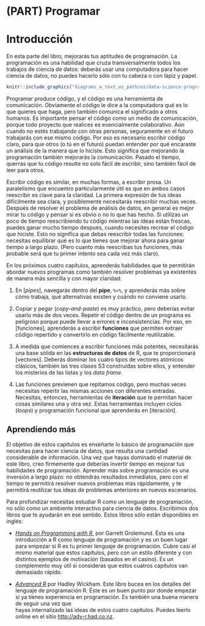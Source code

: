 # (PART) Programar {-}

# Introducción {#programar-intro}

En esta parte del libro, mejorarás tus aptitudes de programación. La programación es una habilidad que cruza transversalmente todos los trabajos de ciencia de datos: deberás usar una computadora para hacer ciencia de datos, no puedes hacerlo sólo con tu cabeza o con lápiz y papel.

```r
knitr::include_graphics("diagrams_w_text_as_path/es/data-science-program.svg")
```

Programar produce código, y el código es una herramienta de comunicación. Obviamente el código le dice a la computadora qué es lo que quieres que haga, pero también comunica el significado a otros humanos. Es importante pensar el código como un medio de comunicación, porque todo proyecto que realices es esencialmente colaborativo.  Aún cuando no estés trabajando con otras personas, seguramente en el futuro trabajarás con ese mismo código.  Por eso es necesario escribir código claro, para que otros (o tú en el futuro) puedan entender por qué encaraste un análisis de la manera que lo hiciste. Esto significa que mejorando la programación también mejorarás la comunicación. Pasado el tiempo, querrás que tu código resulte no solo fácil de escribir, sino también fácil de leer para otros.     

Escribir código es similar,  en muchas formas, a escribir prosa. Un paralelismo que encuentro particularmente útil es que en ambos casos reescribir es clave para la claridad. La primera expresión de tus ideas difícilmente sea clara, y posiblemente necesitarás reescribir muchas veces. Después de resolver el problema de análisis de datos, en general es mejor mirar tu código y pensar si es obvio o no lo que has hecho.  Si utilizas un poco de tiempo reescribiendo tu código mientras las ideas están frescas, puedes ganar mucho tiempo después, cuando necesites recrear el código que hiciste. Esto no significa que debas reescribir todas las funciones: necesitas equilibrar qué es lo que tienes que mejorar ahora para ganar tiempo a largo plazo. (Pero cuanto más reescribas tus funciones, más probable será que tu primer intento sea cada vez más claro).

En los próximos cuatro capítulos, aprenderás habilidades que te permitirán abordar nuevos programas como también resolver problemas ya existentes de manera más sencilla y con mayor claridad:

1.  En [_pipes_], navegarás dentro del __pipe__, `%>%`, y aprenderás más sobre cómo trabaja, qué alternativas existen y cuándo no conviene usarlo.

2.  Copiar y pegar (_copy-and-paste_) es muy práctico, pero deberías evitar usarlo más de dos veces. Repetir el código dentro de un programa es peligroso porque puede llevar a errores e inconsistencias. Por eso, en [funciones], aprenderás a escribir __funciones__ que permiten extraer código repertido y convertirlo en código fácilmente reutilizable.

3.  A medida que comiences a escribir funciones más potentes, necesitarás una base sólida en las __estructuras de datos__ de R, que te proporcionará [vectores]. Deberás dominar los cuatro tipos de vectores atómicos clásicos, también las tres clases S3 construídas sobre ellos, y entender los misterios de las listas y los _data frame_.

4.  Las funciones previenen que repitamos código, pero muchas veces necesitas repertir las mismas acciones con diferentes entradas. Necesitas, entonces, herramientas de __iteración__ que te permitan hacer cosas similares una y otra vez. Estas herramientas incluyen ciclos (_loops_) y programación funcional que aprenderás en [iteración].

## Aprendiendo más

El objetivo de estos capítulos es enseñarte lo básico de programación que necesitas para hacer ciencia de datos, que resulta una cantidad considerable de información. Una vez que hayas dominado el material de este libro, creo firmemente que deberías  invertir tiempo en mejorar tus habilidades de programación. Aprender más sobre programación es una inversión a largo plazo: no obtendrás resultados inmediatos, pero con el tiempo te permitirá resolver nuevos problemas más rápidamente, y te permitirá reutilizar tus ideas de problemas anteriores en nuevos escenarios.

Para profundizar necesitas estudiar R como un lenguaje de programación, no sólo como un ambiente interactivo para ciencia de datos. Escribimos dos libros que te ayudarán en ese sentido. Estos libros sólo están disponibles en inglés:

* [_Hands on Programming with R_](https://amzn.com/1449359019),
  por Garrett Grolemund. Ésta es una introducción a R como lenguaje de programación
  y es un buen lugar para empezar si R es tu primer lenguaje de programación. Cubre
  casi el mismo material que estos capítulos, pero con un estilo diferente y con
  distintos ejemplos de motivación (basados en el casino). Es un complemento muy útil
  si consideras que estos cuatros capítulos van demasiado rápido.

* [_Advanced R_](https://amzn.com/1466586966) por Hadley Wickham. Este libro bucea en los
  detalles del lenguaje de programación R. Éste es un buen punto por donde empezar si
  ya tienes experiencia en programación. Es también una buena manera de seguir una vez que  
  hayas internalizado las ideas de estos cuatro capítulos. Puedes leerlo online en el sitio
  <http://adv-r.had.co.nz>.
